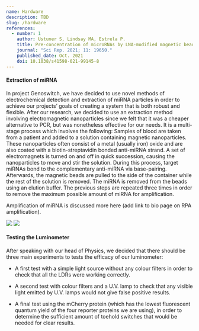 ```yaml
---
name: Hardware
description: TBD
slug: /hardware
references:
  - number: 1
    author: Ustuner S, Lindsay MA, Estrela P.
    title: Pre-concentration of microRNAs by LNA-modified magnetic beads for enhancement of electrochemical detection.
    journal: "Sci Rep. 2021; 11: 19650."
    published_date: Oct. 2021
    doi: 10.1038/s41598-021-99145-8
---
```


#### Extraction of miRNA

In project Genoswitch, we have decided to use novel methods of electrochemical detection and extraction of miRNA particles in order to achieve our projects’ goals of creating a system that is both robust and flexible. After our research<Reference number={1}/>, we decided to use an extraction method involving electromagnetic nanoparticles since we felt that it was a cheaper alternative to PCR, but was nonetheless effective for our needs. It is a multi-stage process which involves the following:
Samples of blood are taken from a patient and added to a solution containing magnetic nanoparticles. These nanoparticles often consist of a metal (usually iron) oxide and are also coated with a biotin-streptavidin bonded anti-miRNA strand.
A set of electromagnets is turned on and off in quick succession, causing the nanoparticles to move and stir the solution.
During this process, target miRNAs bond to the complementary anti-miRNA via base-pairing.
Afterwards, the magnetic beads are pulled to the side of the container while the rest of the solution is removed.
The miRNA is removed from the beads using an elution buffer.
The previous steps are repeated three times in order to remove the maximum possible amount of miRNA for amplification.

Amplification of miRNA is discussed more here (add link to bio page on RPA amplification).

<img src="https://static.igem.wiki/teams/4642/wiki/biotin-streptavidin.png" />
<img src="https://static.igem.wiki/teams/4642/wiki/ribotox-hardware-magnetic-beads.png" />

#### Testing the Luminometer

After speaking with our head of Physics, we decided that there should be three main experiments to tests the efficacy of our luminometer:

- A first test with a simple light source without any colour filters in order to check that all the LDRs were working correctly.

- A second test with colour filters and a U.V. lamp to check that any visible light emitted by U.V. lamps would not give false positive results.

- A final test using the mCherry protein (which has the lowest fluorescent quantum yield of the four reporter proteins we are using), in order to determine the sufficient amount of toehold switches that would be needed for clear results.
